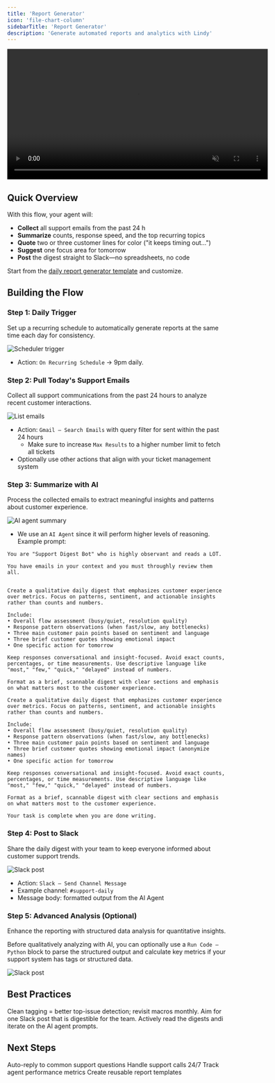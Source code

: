 ```yaml
---
title: 'Report Generator'
icon: 'file-chart-column'
sidebarTitle: 'Report Generator'
description: 'Generate automated reports and analytics with Lindy'
---
```


<div style={{ display: 'flex', justifyContent: 'center', margin: '2rem 0' }}>
  <div className="video-card">
    <video
      src="/lindy-brand-assets/cs_report_generator.mp4"
      width="600"
      autoPlay
      muted
      loop
      playsInline
      style={{ display: 'block', width: '100%', borderRadius: '16px' }}
    />
  </div>
</div>

## Quick Overview

With this flow, your agent will:

- **Collect** all support emails from the past 24 h  
- **Summarize** counts, response speed, and the top recurring topics  
- **Quote** two or three customer lines for color ("it keeps timing out…")  
- **Suggest** one focus area for tomorrow  
- **Post** the digest straight to Slack—no spreadsheets, no code

Start from the [daily report generator template](https://chat.lindy.ai/home/?templateId=6875b7cd33d0972fe430f059) and customize.

## Building the Flow

### Step 1: Daily Trigger

Set up a recurring schedule to automatically generate reports at the same time each day for consistency.

<Frame>
  <img src="/lindy-brand-assets/report-generator-trigger.png" alt="Scheduler trigger" />
</Frame>

- Action: `On Recurring Schedule` → 9pm daily.

### Step 2: Pull Today's Support Emails

Collect all support communications from the past 24 hours to analyze recent customer interactions.

<Frame>
  <img src="/lindy-brand-assets/report-generator-search-email.png" alt="List emails" />
</Frame>

- Action: `Gmail – Search Emails` with query filter for sent within the past 24 hours
    - Make sure to increase `Max Results` to a higher number limit to fetch all tickets
- Optionally use other actions that align with your ticket management system

### Step 3: Summarize with AI

Process the collected emails to extract meaningful insights and patterns about customer experience.

<Frame>
  <img src="/lindy-brand-assets/generate-report-agent.png" alt="AI agent summary" />
</Frame>

- We use an `AI Agent` since it will perform higher levels of reasoning. Example prompt:

```
You are "Support Digest Bot" who is highly observant and reads a LOT. 

You have emails in your context and you must throughly review them all.


Create a qualitative daily digest that emphasizes customer experience over metrics. Focus on patterns, sentiment, and actionable insights rather than counts and numbers.

Include:
• Overall flow assessment (busy/quiet, resolution quality)
• Response pattern observations (when fast/slow, any bottlenecks)
• Three main customer pain points based on sentiment and language
• Three brief customer quotes showing emotional impact
• One specific action for tomorrow

Keep responses conversational and insight-focused. Avoid exact counts, percentages, or time measurements. Use descriptive language like "most," "few," "quick," "delayed" instead of numbers.

Format as a brief, scannable digest with clear sections and emphasis on what matters most to the customer experience.

Create a qualitative daily digest that emphasizes customer experience over metrics. Focus on patterns, sentiment, and actionable insights rather than counts and numbers.

Include:
• Overall flow assessment (busy/quiet, resolution quality)
• Response pattern observations (when fast/slow, any bottlenecks)
• Three main customer pain points based on sentiment and language
• Three brief customer quotes showing emotional impact (anonymize names)
• One specific action for tomorrow

Keep responses conversational and insight-focused. Avoid exact counts, percentages, or time measurements. Use descriptive language like "most," "few," "quick," "delayed" instead of numbers.

Format as a brief, scannable digest with clear sections and emphasis on what matters most to the customer experience.

Your task is complete when you are done writing.
```

### Step 4: Post to Slack

Share the daily digest with your team to keep everyone informed about customer support trends.

<Frame>
  <img src="/lindy-brand-assets/generate-report-slack.png" alt="Slack post" />
</Frame>

- Action: `Slack – Send Channel Message`  
- Example channel: `#support-daily`  
- Message body: formatted output from the AI Agent

### Step 5: Advanced Analysis (Optional)

Enhance the reporting with structured data analysis for quantitative insights.

Before qualitatively analyzing with AI, you can optionally use a `Run Code – Python` block to parse the structured output and calculate key metrics if your support system has tags or structured data.

<Frame>
  <img src="/lindy-brand-assets/generate-report-code.png" alt="Slack post" />
</Frame>

## Best Practices

<AccordionGroup>
  <Accordion title="Tag Consistently">
    Clean tagging = better top-issue detection; revisit macros monthly.
  </Accordion>
  
  <Accordion title="Keep It Brief">
    Aim for one Slack post that is digestible for the team.
  </Accordion>
  
  <Accordion title="Iterate on Output">
    Actively read the digests andi iterate on the AI agent prompts.
  </Accordion>
</AccordionGroup>

## Next Steps

<CardGroup cols={2}>
  <Card title="Smart Support Agent" href="/use-cases/customer success/smart-support-agent" icon="envelope">
    Auto-reply to common support questions
  </Card>
  <Card title="Voice Support" href="/use-cases/customer success/voice-support" icon="phone">
    Handle support calls 24/7
  </Card>
  <Card title="Monitoring Your Agents" href="/testing/monitoring-your-agents" icon="magnifying-glass">
    Track agent performance metrics
  </Card>
  <Card title="Templates" href="/fundamentals/lindy-101/templates" icon="clipboard-list">
    Create reusable report templates
  </Card>
</CardGroup>